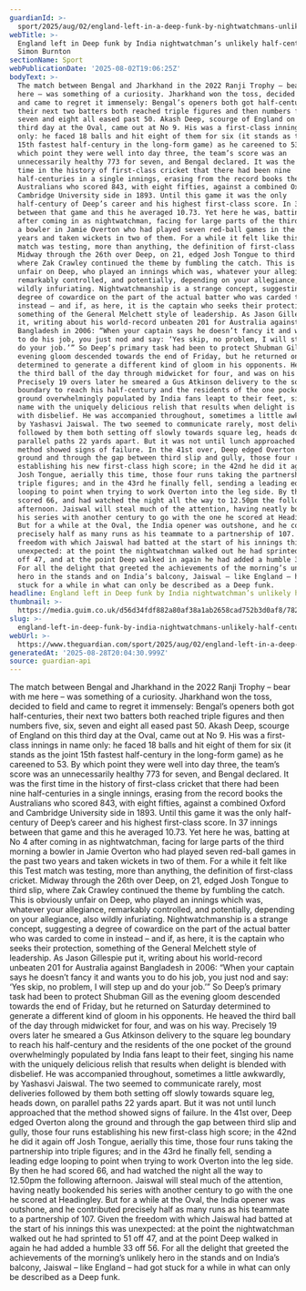 ```yaml
---
guardianId: >-
  sport/2025/aug/02/england-left-in-a-deep-funk-by-nightwatchmans-unlikely-half-century
webTitle: >-
  England left in Deep funk by India nightwatchman’s unlikely half-century |
  Simon Burnton
sectionName: Sport
webPublicationDate: '2025-08-02T19:06:25Z'
bodyText: >-
  The match between Bengal and Jharkhand in the 2022 Ranji Trophy – bear with me
  here – was something of a curiosity. Jharkhand won the toss, decided to field
  and came to regret it immensely: Bengal’s openers both got half-centuries,
  their next two batters both reached triple figures and then numbers five, six,
  seven and eight all eased past 50. Akash Deep, scourge of England on this
  third day at the Oval, came out at No 9. His was a first-class innings in name
  only: he faced 18 balls and hit eight of them for six (it stands as the joint
  15th fastest half-century in the long-form game) as he careened to 53. By
  which point they were well into day three, the team’s score was an
  unnecessarily healthy 773 for seven, and Bengal declared. It was the first
  time in the history of first-class cricket that there had been nine
  half-centuries in a single innings, erasing from the record books the
  Australians who scored 843, with eight fifties, against a combined Oxford and
  Cambridge University side in 1893. Until this game it was the only
  half-century of Deep’s career and his highest first-class score. In 37 innings
  between that game and this he averaged 10.73. Yet here he was, batting at No 4
  after coming in as nightwatchman, facing for large parts of the third morning
  a bowler in Jamie Overton who had played seven red-ball games in the past two
  years and taken wickets in two of them. For a while it felt like this Test
  match was testing, more than anything, the definition of first-class cricket.
  Midway through the 26th over Deep, on 21, edged Josh Tongue to third slip,
  where Zak Crawley continued the theme by fumbling the catch. This is obviously
  unfair on Deep, who played an innings which was, whatever your allegiance,
  remarkably controlled, and potentially, depending on your allegiance, also
  wildly infuriating. Nightwatchmanship is a strange concept, suggesting a
  degree of cowardice on the part of the actual batter who was carded to come in
  instead – and if, as here, it is the captain who seeks their protection,
  something of the General Melchett style of leadership. As Jason Gillespie put
  it, writing about his world-record unbeaten 201 for Australia against
  Bangladesh in 2006: “When your captain says he doesn’t fancy it and wants you
  to do his job, you just nod and say: ‘Yes skip, no problem, I will step up and
  do your job.’” So Deep’s primary task had been to protect Shubman Gill as the
  evening gloom descended towards the end of Friday, but he returned on Saturday
  determined to generate a different kind of gloom in his opponents. He heaved
  the third ball of the day through midwicket for four, and was on his way.
  Precisely 19 overs later he smeared a Gus Atkinson delivery to the square leg
  boundary to reach his half-century and the residents of the one pocket of the
  ground overwhelmingly populated by India fans leapt to their feet, singing his
  name with the uniquely delicious relish that results when delight is blended
  with disbelief. He was accompanied throughout, sometimes a little awkwardly,
  by Yashasvi Jaiswal. The two seemed to communicate rarely, most deliveries
  followed by them both setting off slowly towards square leg, heads down, on
  parallel paths 22 yards apart. But it was not until lunch approached that the
  method showed signs of failure. In the 41st over, Deep edged Overton along the
  ground and through the gap between third slip and gully, those four runs
  establishing his new first-class high score; in the 42nd he did it again off
  Josh Tongue, aerially this time, those four runs taking the partnership into
  triple figures; and in the 43rd he finally fell, sending a leading edge
  looping to point when trying to work Overton into the leg side. By then he had
  scored 66, and had watched the night all the way to 12.50pm the following
  afternoon. Jaiswal will steal much of the attention, having neatly bookended
  his series with another century to go with the one he scored at Headingley.
  But for a while at the Oval, the India opener was outshone, and he contributed
  precisely half as many runs as his teammate to a partnership of 107. Given the
  freedom with which Jaiswal had batted at the start of his innings this was
  unexpected: at the point the nightwatchman walked out he had sprinted to 51
  off 47, and at the point Deep walked in again he had added a humble 33 off 56.
  For all the delight that greeted the achievements of the morning’s unlikely
  hero in the stands and on India’s balcony, Jaiswal – like England – had got
  stuck for a while in what can only be described as a Deep funk.
headline: England left in Deep funk by India nightwatchman’s unlikely half-century
thumbnail: >-
  https://media.guim.co.uk/d56d34fdf882a80af38a1ab2658cad752b3d0af8/782_0_3910_3128/500.jpg
slug: >-
  england-left-in-deep-funk-by-india-nightwatchmans-unlikely-half-century-or-simon-burnton
webUrl: >-
  https://www.theguardian.com/sport/2025/aug/02/england-left-in-a-deep-funk-by-nightwatchmans-unlikely-half-century
generatedAt: '2025-08-28T20:04:30.999Z'
source: guardian-api
---
```

The match between Bengal and Jharkhand in the 2022 Ranji Trophy – bear with me here – was something of a curiosity. Jharkhand won the toss, decided to field and came to regret it immensely: Bengal’s openers both got half-centuries, their next two batters both reached triple figures and then numbers five, six, seven and eight all eased past 50. Akash Deep, scourge of England on this third day at the Oval, came out at No 9. His was a first-class innings in name only: he faced 18 balls and hit eight of them for six (it stands as the joint 15th fastest half-century in the long-form game) as he careened to 53. By which point they were well into day three, the team’s score was an unnecessarily healthy 773 for seven, and Bengal declared. It was the first time in the history of first-class cricket that there had been nine half-centuries in a single innings, erasing from the record books the Australians who scored 843, with eight fifties, against a combined Oxford and Cambridge University side in 1893. Until this game it was the only half-century of Deep’s career and his highest first-class score. In 37 innings between that game and this he averaged 10.73. Yet here he was, batting at No 4 after coming in as nightwatchman, facing for large parts of the third morning a bowler in Jamie Overton who had played seven red-ball games in the past two years and taken wickets in two of them. For a while it felt like this Test match was testing, more than anything, the definition of first-class cricket. Midway through the 26th over Deep, on 21, edged Josh Tongue to third slip, where Zak Crawley continued the theme by fumbling the catch. This is obviously unfair on Deep, who played an innings which was, whatever your allegiance, remarkably controlled, and potentially, depending on your allegiance, also wildly infuriating. Nightwatchmanship is a strange concept, suggesting a degree of cowardice on the part of the actual batter who was carded to come in instead – and if, as here, it is the captain who seeks their protection, something of the General Melchett style of leadership. As Jason Gillespie put it, writing about his world-record unbeaten 201 for Australia against Bangladesh in 2006: “When your captain says he doesn’t fancy it and wants you to do his job, you just nod and say: ‘Yes skip, no problem, I will step up and do your job.’” So Deep’s primary task had been to protect Shubman Gill as the evening gloom descended towards the end of Friday, but he returned on Saturday determined to generate a different kind of gloom in his opponents. He heaved the third ball of the day through midwicket for four, and was on his way. Precisely 19 overs later he smeared a Gus Atkinson delivery to the square leg boundary to reach his half-century and the residents of the one pocket of the ground overwhelmingly populated by India fans leapt to their feet, singing his name with the uniquely delicious relish that results when delight is blended with disbelief. He was accompanied throughout, sometimes a little awkwardly, by Yashasvi Jaiswal. The two seemed to communicate rarely, most deliveries followed by them both setting off slowly towards square leg, heads down, on parallel paths 22 yards apart. But it was not until lunch approached that the method showed signs of failure. In the 41st over, Deep edged Overton along the ground and through the gap between third slip and gully, those four runs establishing his new first-class high score; in the 42nd he did it again off Josh Tongue, aerially this time, those four runs taking the partnership into triple figures; and in the 43rd he finally fell, sending a leading edge looping to point when trying to work Overton into the leg side. By then he had scored 66, and had watched the night all the way to 12.50pm the following afternoon. Jaiswal will steal much of the attention, having neatly bookended his series with another century to go with the one he scored at Headingley. But for a while at the Oval, the India opener was outshone, and he contributed precisely half as many runs as his teammate to a partnership of 107. Given the freedom with which Jaiswal had batted at the start of his innings this was unexpected: at the point the nightwatchman walked out he had sprinted to 51 off 47, and at the point Deep walked in again he had added a humble 33 off 56. For all the delight that greeted the achievements of the morning’s unlikely hero in the stands and on India’s balcony, Jaiswal – like England – had got stuck for a while in what can only be described as a Deep funk.
